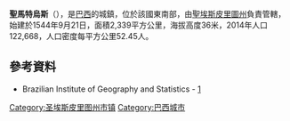 {{coord|18|42|57|S|39|51|32|W|scale:30000|display=title}}

'''聖馬特烏斯'''（{{lang-pt|São Mateus}}），是[[巴西|巴西]]的城鎮，位於該國東南部，由[[聖埃斯皮里圖州|聖埃斯皮里圖州]]負責管轄，始建於1544年9月21日，面積2,339平方公里，海拔高度36米，2014年人口122,668，人口密度每平方公里52.45人。

==參考資料==
*Brazilian Institute of Geography and Statistics - [http://www.ibge.gov.br/cidadesat/default.php] {{Wayback|url=http://www.ibge.gov.br/cidadesat/default.php |date=20080611095922 }}

{{Brazil-geo-stub}}
{{聖埃斯皮里圖州市鎮}}
[[Category:圣埃斯皮里图州市镇|Category:圣埃斯皮里图州市镇]]
[[Category:巴西城市|Category:巴西城市]]